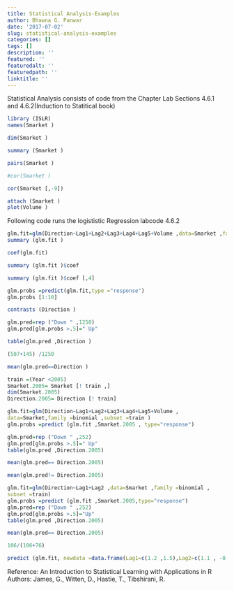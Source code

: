 ```yaml
---
title: Statistical Analysis-Examples
author: Bhawna G. Panwar
date: '2017-07-02'
slug: statistical-analysis-examples
categories: []
tags: []
description: ''
featured: ''
featuredalt: ''
featuredpath: ''
linktitle: ''
---
```

Statistical Analysis consists of code from the Chapter Lab Sections 4.6.1 and 4.6.2(Induction to Statitical book)
```r
library (ISLR)
names(Smarket )
```
```r
dim(Smarket )
```

```r
summary (Smarket )
```

```r
pairs(Smarket )
```
```r
#cor(Smarket )
```

```r
cor(Smarket [,-9])
```

```r
attach (Smarket )
plot(Volume )
```

Following code runs the logististic Regression labcode 4.6.2
```r
glm.fit=glm(Direction~Lag1+Lag2+Lag3+Lag4+Lag5+Volume ,data=Smarket ,family =binomial )
summary (glm.fit )
```

```r
coef(glm.fit)
```

```r
summary (glm.fit )$coef
```

```r
summary (glm.fit )$coef [,4]
```

```r
glm.probs =predict(glm.fit,type ="response")
glm.probs [1:10]
```
```r
contrasts (Direction )
```

```r
glm.pred=rep ("Down " ,1250)
glm.pred[glm.probs >.5]=" Up"
```

```r
table(glm.pred ,Direction )
```
```r
(507+145) /1250
```

```r
mean(glm.pred==Direction )
```
```r
train =(Year <2005)
Smarket.2005= Smarket [! train ,]
dim(Smarket.2005)
Direction.2005= Direction [! train]
```

```r
glm.fit=glm(Direction~Lag1+Lag2+Lag3+Lag4+Lag5+Volume ,
data=Smarket,family =binomial ,subset =train )
glm.probs =predict (glm.fit ,Smarket.2005 , type="response")
```

```r
glm.pred=rep ("Down " ,252)
glm.pred[glm.probs >.5]=" Up"
table(glm.pred ,Direction.2005)
```

```r
mean(glm.pred== Direction.2005)
```

```r
mean(glm.pred!= Direction.2005)
```

```r
glm.fit=glm(Direction~Lag1+Lag2 ,data=Smarket ,family =binomial ,
subset =train)
glm.probs =predict (glm.fit ,Smarket.2005,type="response")
glm.pred=rep ("Down " ,252)
glm.pred[glm.probs >.5]="Up"
table(glm.pred ,Direction.2005)
```
```r
mean(glm.pred== Direction.2005)
```

```r
106/(106+76)
```

```r
predict (glm.fit, newdata =data.frame(Lag1=c(1.2 ,1.5),Lag2=c(1.1 , -0.8) ),type ="response")
```
Reference: An Introduction to Statistical Learning with Applications in R
Authors: James, G., Witten, D., Hastie, T., Tibshirani, R. 